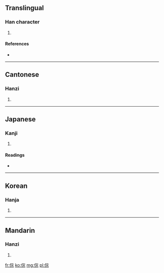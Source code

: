 ==Translingual==

===Han character===
{{Han char|rn=9|rad=人|as=08|sn=10|four=1329<sub>1</sub>|canj=人十一火 (OJMF)}}

# {{defn|Han|sort=人08}}

====References====
* {{Han ref|kx=0108.180|dkj=00789|dj=0231.080|hdz=10184.030|uh=5027|ud=20519|bh=D0D9|bd=53465}}

----

==Cantonese==

===Hanzi===
{{yue-hanzi|jyut=|y=jung1}}

# {{defn|Cantonese|sort=人08}}

----

==Japanese==

===Kanji===
{{ja-kanji|grade=|rs=人08}}

# {{defn|Japanese|sort=人08}}

====Readings====
* {{ja-readings|on=[[そう]] (sō), [[す]] (su)|kun=}}

----

==Korean==

===Hanja===
{{ko-hanja|hangeul=종|rv=jong|mr=chong}}

# {{defn|Korean|sort=人08}}

----

==Mandarin==

===Hanzi===
{{cmn-hanzi|pin=[[zōng]] ([[zong1]])|wg=tsung<sup>1</sup>}}

# {{defn|Mandarin|sort=人08}}

[[fr:倧]]
[[ko:倧]]
[[mg:倧]]
[[pl:倧]]